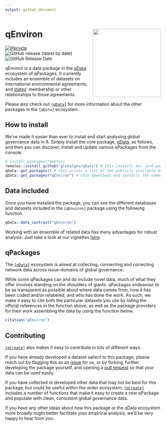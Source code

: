 ```yaml
---
output: github_document
---
```

# qEnviron <img src="man/figures/qenviron_hexlogo.png" align="right" width="220"/>

<!-- badges: start -->
[![lifecycle](https://img.shields.io/badge/lifecycle-experimental-orange.svg)](https://www.tidyverse.org/lifecycle/#experimental)
![GitHub release (latest by date)](https://img.shields.io/github/v/release/globalgov/qEnviron)
![GitHub Release Date](https://img.shields.io/github/release-date/globalgov/qEnviron)
<!-- badges: end -->

qEnviron is a data package in the [qData](https://github.com/globalgov/qData) ecosystem of qPackages.
It currently includes an ensemble of datasets on international environmental agreements,
and [states](https://github.com/globalgov/qStates)' membership or other relationships to those agreements.

Please also check out [`{qData}`](https://github.com/globalgov) for more information about the other packages in the `{qData}` ecosystem. 

## How to install

We've made it easier than ever to install and start analysing global governance data in R.
Simply install the core package, [qData](https://github.com/globalgov/qData), as follows,
and then you can discover, install and update various qPackages from the console.

```r
# install.packages(remotes)
remotes::install_github("globalgov/qData") # this installs our core package, the only one you need to do independently
qData::get_packages() # this prints a list of the publicly available data packages currently available
qData::get_packages("qEnviron") # this downloads and installs the named package
```

## Data included

Once you have installed the package, you can see the different databases and datasets
included in the `{qEnviron}` package using the following function.

```r
qData::data_contrast("qEnviron")
```

Working with an ensemble of related data has many advantages for robust analysis.
Just take a look at our vignettes [here](https://globalgov.github.io/qData/articles/user.html).

## qPackages

The [`{qData}`](https://github.com/globalgov/qData) ecosystem is aimed at collecting, connecting and correcting network data across issue-domains of global governance. 

While some qPackages can and do include novel data,
much of what they offer involves standing on the shoulders of giants.
qPackages endeavour to be as transparent as possible about where data comes from, 
how it has been coded and/or relabeled, and who has done the work.
As such, we make it easy to cite both the particular datasets you use
by listing the official references in the function above,
as well as the package providers for their work assembling the data
by using the function below.

```r
citation("qEnviron")
```

## Contributing

[`{qCreate}`](https://github.com/globalgov/qCreate) also makes it easy to contribute in lots of different ways.

If you have already developed a dataset salient to this package,
please reach out by flagging this as an [issue](https://github.com/globalgov/qEnviron/issues) for us,
or by forking, further developing the package yourself, and opening a [pull request](https://github.com/globalgov/qEnviron/pulls)
so that your data can be used easily.

If you have collected or developed other data that may not be best for this package,
but could be useful within the wider ecosystem, 
[`{qCreate}`](https://github.com/globalgov/qData) includes a number of functions that make it easy
to create a new qPackage and populate with clean, consistent global governance data.

If you have any other ideas about how this package or the qData ecosystem more broadly
might better facilitate your empirical analysis, we'd be very happy to hear from you.
